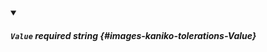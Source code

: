 
<details className="config-field" data-expandable="false" open>
<summary>

##### `Value` <span className="config-field-required" data-required="false">required</span> <span className="config-field-type">string</span> <span className="config-field-default"></span> <span className="config-field-enum"></span> {#images-kaniko-tolerations-Value}



</summary>



</details>
